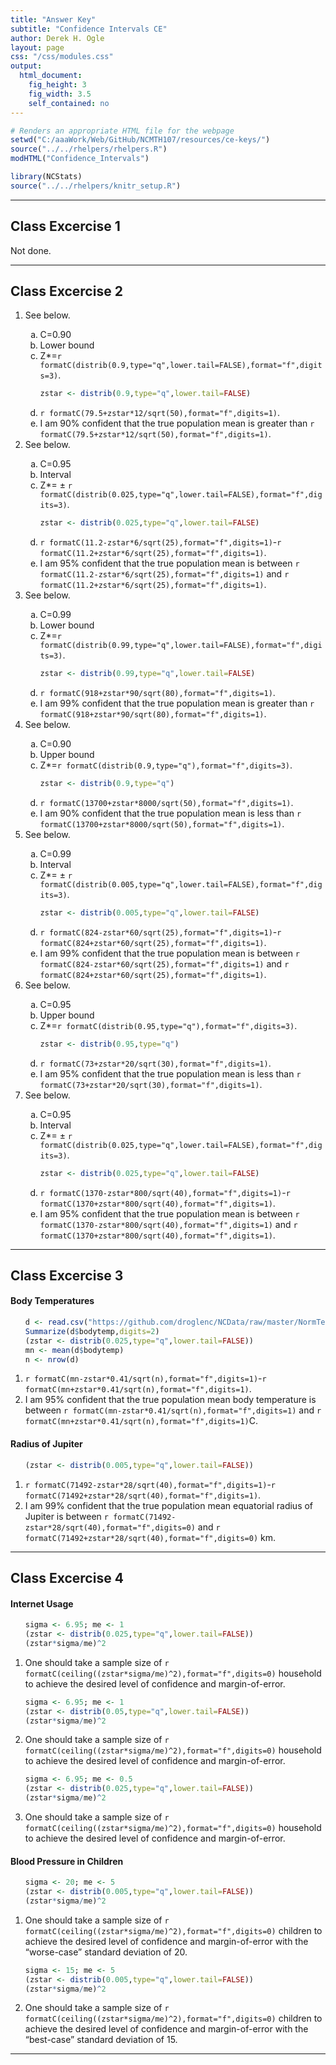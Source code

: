```yaml
---
title: "Answer Key"
subtitle: "Confidence Intervals CE"
author: Derek H. Ogle
layout: page
css: "/css/modules.css"
output:
  html_document:
    fig_height: 3
    fig_width: 3.5
    self_contained: no
---
```


```r
# Renders an appropriate HTML file for the webpage
setwd("C:/aaaWork/Web/GitHub/NCMTH107/resources/ce-keys/")
source("../../rhelpers/rhelpers.R")
modHTML("Confidence_Intervals")
```

```r
library(NCStats)
source("../../rhelpers/knitr_setup.R")
```

----

## Class Excercise 1

Not done.

----

## Class Excercise 2

<ol>
<li>See below.</li>
<ol type="a">
<li>C=0.90</li>
<li>Lower bound</li>
<li>Z*=`r formatC(distrib(0.9,type="q",lower.tail=FALSE),format="f",digits=3)`.</li>
```r
zstar <- distrib(0.9,type="q",lower.tail=FALSE)
```
<li>`r formatC(79.5+zstar*12/sqrt(50),format="f",digits=1)`.</li>
<li>I am 90% confident that the true population mean is greater than `r formatC(79.5+zstar*12/sqrt(50),format="f",digits=1)`.</li>
</ol>

<li>See below.</li>
<ol type="a">
<li>C=0.95</li>
<li>Interval</li>
<li>Z*= $\pm$ `r formatC(distrib(0.025,type="q",lower.tail=FALSE),format="f",digits=3)`.</li>
```r
zstar <- distrib(0.025,type="q",lower.tail=FALSE)
```
<li>`r formatC(11.2-zstar*6/sqrt(25),format="f",digits=1)`-`r formatC(11.2+zstar*6/sqrt(25),format="f",digits=1)`.</li>
<li>I am 95% confident that the true population mean is between `r formatC(11.2-zstar*6/sqrt(25),format="f",digits=1)` and `r formatC(11.2+zstar*6/sqrt(25),format="f",digits=1)`.</li>
</ol>

<li>See below.</li>
<ol type="a">
<li>C=0.99</li>
<li>Lower bound</li>
<li>Z*=`r formatC(distrib(0.99,type="q",lower.tail=FALSE),format="f",digits=3)`.</li>
```r
zstar <- distrib(0.99,type="q",lower.tail=FALSE)
```
<li>`r formatC(918+zstar*90/sqrt(80),format="f",digits=1)`.</li>
<li>I am 99% confident that the true population mean is greater than `r formatC(918+zstar*90/sqrt(80),format="f",digits=1)`.</li>
</ol>

<li>See below.</li>
<ol type="a">
<li>C=0.90</li>
<li>Upper bound</li>
<li>Z*=`r formatC(distrib(0.9,type="q"),format="f",digits=3)`.</li>
```r
zstar <- distrib(0.9,type="q")
```
<li>`r formatC(13700+zstar*8000/sqrt(50),format="f",digits=1)`.</li>
<li>I am 90% confident that the true population mean is less than `r formatC(13700+zstar*8000/sqrt(50),format="f",digits=1)`.</li>
</ol>

<li>See below.</li>
<ol type="a">
<li>C=0.99</li>
<li>Interval</li>
<li>Z*= $\pm$ `r formatC(distrib(0.005,type="q",lower.tail=FALSE),format="f",digits=3)`.</li>
```r
zstar <- distrib(0.005,type="q",lower.tail=FALSE)
```
<li>`r formatC(824-zstar*60/sqrt(25),format="f",digits=1)`-`r formatC(824+zstar*60/sqrt(25),format="f",digits=1)`.</li>
<li>I am 99% confident that the true population mean is between `r formatC(824-zstar*60/sqrt(25),format="f",digits=1)` and `r formatC(824+zstar*60/sqrt(25),format="f",digits=1)`.</li>
</ol>

<li>See below.</li>
<ol type="a">
<li>C=0.95</li>
<li>Upper bound</li>
<li>Z*=`r formatC(distrib(0.95,type="q"),format="f",digits=3)`.</li>
```r
zstar <- distrib(0.95,type="q")
```
<li>`r formatC(73+zstar*20/sqrt(30),format="f",digits=1)`.</li>
<li>I am 95% confident that the true population mean is less than `r formatC(73+zstar*20/sqrt(30),format="f",digits=1)`.</li>
</ol>

<li>See below.</li>
<ol type="a">
<li>C=0.95</li>
<li>Interval</li>
<li>Z*= $\pm$ `r formatC(distrib(0.025,type="q",lower.tail=FALSE),format="f",digits=3)`.</li>
```r
zstar <- distrib(0.025,type="q",lower.tail=FALSE)
```
<li>`r formatC(1370-zstar*800/sqrt(40),format="f",digits=1)`-`r formatC(1370+zstar*800/sqrt(40),format="f",digits=1)`.</li>
<li>I am 95% confident that the true population mean is between `r formatC(1370-zstar*800/sqrt(40),format="f",digits=1)` and `r formatC(1370+zstar*800/sqrt(40),format="f",digits=1)`.</li>
</ol>

</ol>

----

## Class Excercise 3
#### Body Temperatures
<ol>
```r
d <- read.csv("https://github.com/droglenc/NCData/raw/master/NormTemp.csv")
Summarize(d$bodytemp,digits=2)
(zstar <- distrib(0.025,type="q",lower.tail=FALSE))
mn <- mean(d$bodytemp)
n <- nrow(d)
```
<li>`r formatC(mn-zstar*0.41/sqrt(n),format="f",digits=1)`-`r formatC(mn+zstar*0.41/sqrt(n),format="f",digits=1)`.</li>
<li>I am 95% confident that the true population mean body temperature is between `r formatC(mn-zstar*0.41/sqrt(n),format="f",digits=1)` and `r formatC(mn+zstar*0.41/sqrt(n),format="f",digits=1)`C.</li>
</ol>

#### Radius of Jupiter
<ol>
```r
(zstar <- distrib(0.005,type="q",lower.tail=FALSE))
```
<li>`r formatC(71492-zstar*28/sqrt(40),format="f",digits=1)`-`r formatC(71492+zstar*28/sqrt(40),format="f",digits=1)`.</li>
<li>I am 99% confident that the true population mean equatorial radius of Jupiter is between `r formatC(71492-zstar*28/sqrt(40),format="f",digits=0)` and `r formatC(71492+zstar*28/sqrt(40),format="f",digits=0)` km.</li>
</ol>

----

## Class Excercise 4
#### Internet Usage

<ol>
```r
sigma <- 6.95; me <- 1
(zstar <- distrib(0.025,type="q",lower.tail=FALSE))
(zstar*sigma/me)^2
```
<li>One should take a sample size of `r formatC(ceiling((zstar*sigma/me)^2),format="f",digits=0)` household to achieve the desired level of confidence and margin-of-error.</li>

```r
sigma <- 6.95; me <- 1
(zstar <- distrib(0.05,type="q",lower.tail=FALSE))
(zstar*sigma/me)^2
```
<li>One should take a sample size of `r formatC(ceiling((zstar*sigma/me)^2),format="f",digits=0)` household to achieve the desired level of confidence and margin-of-error.</li>

```r
sigma <- 6.95; me <- 0.5
(zstar <- distrib(0.025,type="q",lower.tail=FALSE))
(zstar*sigma/me)^2
```
<li>One should take a sample size of `r formatC(ceiling((zstar*sigma/me)^2),format="f",digits=0)` household to achieve the desired level of confidence and margin-of-error.</li>
</ol>

#### Blood Pressure in Children

<ol>
```r
sigma <- 20; me <- 5
(zstar <- distrib(0.005,type="q",lower.tail=FALSE))
(zstar*sigma/me)^2
```
<li>One should take a sample size of `r formatC(ceiling((zstar*sigma/me)^2),format="f",digits=0)` children to achieve the desired level of confidence and margin-of-error with the "worse-case" standard deviation of 20.</li>
```r
sigma <- 15; me <- 5
(zstar <- distrib(0.005,type="q",lower.tail=FALSE))
(zstar*sigma/me)^2
```
<li>One should take a sample size of `r formatC(ceiling((zstar*sigma/me)^2),format="f",digits=0)` children to achieve the desired level of confidence and margin-of-error with the "best-case" standard deviation of 15.</li>
</ol>

----
